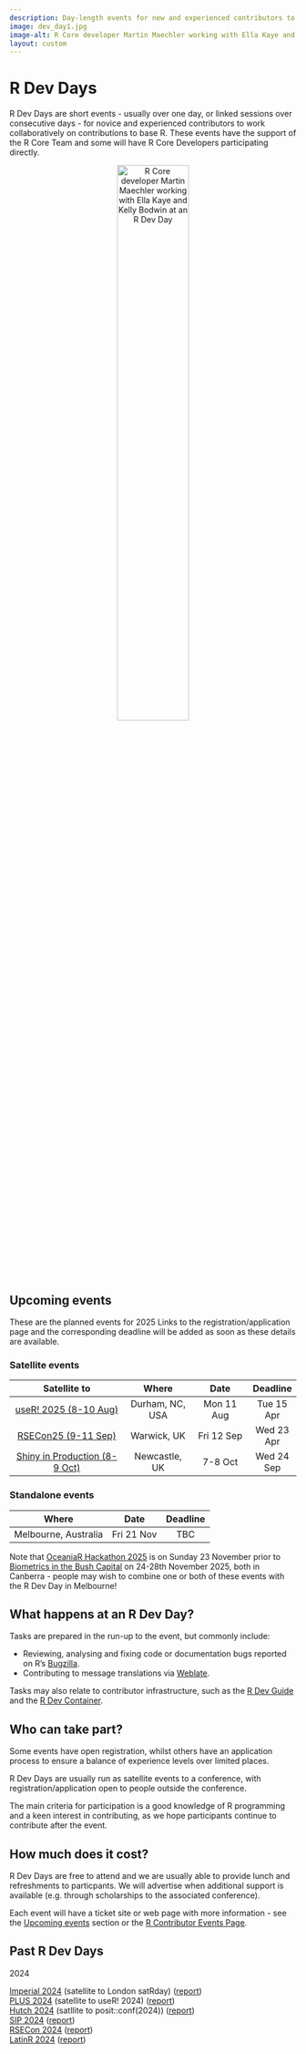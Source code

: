 ```yaml
---
description: Day-length events for new and experienced contributors to work collaboratively on contributions to base R
image: dev_day1.jpg
image-alt: R Core developer Martin Maechler working with Ella Kaye and Kelly Bodwin at an R Dev Day
layout: custom
---
```


# R Dev Days

R Dev Days are short events - usually over one day, or linked sessions over 
consecutive days - for novice and experienced contributors to work 
collaboratively on contributions to base R. These events have the support of 
the R Core Team and some will have R Core Developers participating directly.

<center><img src="dev_day1.png" alt="R Core developer Martin Maechler working with Ella Kaye and Kelly Bodwin at an R Dev Day" width="50%"/></center>

## Upcoming events

These are the planned events for 2025
<!-- - events that are tentative are shown in italics -->
Links to the registration/application page and the corresponding deadline will be added as soon as these details are available.

### Satellite events

|          Satellite to         |       Where      | Date |   Deadline  |
|:-----------------------------:|:----------------:|:-------------:|:---------:|
| [useR! 2025 (8-10 Aug)](https://user2025.r-project.org/additional/r-dev-day)         | Durham, NC, USA  | Mon 11 Aug    | Tue 15 Apr |
| [RSECon25 (9-11 Sep)](https://warwick.ac.uk/fac/sci/statistics/news/r-dev-day-rsecon25) | Warwick, UK      | Fri 12 Sep    | Wed 23 Apr |
| [Shiny in Production (8-9 Oct)](https://pretix.eu/r-contributors/r-dev-day-sip-2025/) | Newcastle, UK    | 7-8 Oct       | Wed 24 Sep |

### Standalone events

| Where                | Date     |   Deadline  |
|:--------------------:|:--------:|:-----------:|
| Melbourne, Australia | Fri 21 Nov   | TBC |

Note that [OceaniaR Hackathon 2025](https://statsocaus.github.io/oceaniar-hack-2025/)
is on Sunday 23 November prior to 
[Biometrics in the Bush Capital](https://biometricsociety.org.au/conference2025/) 
on 24-28th November 2025, both in Canberra - people may wish to combine one or 
both of these events with the R Dev Day in Melbourne!

## What happens at an R Dev Day?

Tasks are prepared in the run-up to the event, but commonly include:

 * Reviewing, analysing and fixing code or documentation bugs reported on R’s [Bugzilla](https://bugs.r-project.org/).
 * Contributing to message translations via [Weblate](https://translate.rx.studio/projects/r-project/).

Tasks may also relate to contributor infrastructure, such as the 
[R Dev Guide](../rdevguide) and the [R Dev Container](../r-dev-container).

## Who can take part?

Some events have open registration, whilst others have an application process 
to ensure a balance of experience levels over limited places.

R Dev Days are usually run as satellite events to a conference, with 
registration/application open to people outside the conference.

The main criteria for participation is a good knowledge of R programming and a 
keen interest in contributing, as we hope participants continue to contribute 
after the event. 

## How much does it cost?

R Dev Days are free to attend and we are usually able to provide lunch and 
refreshments to particpants. We will advertise when additional support is 
available (e.g. through scholarships to the associated conference).

Each event will have a ticket site or web page with more information - see the 
[Upcoming events](#upcoming-events) section or the 
[R Contributor Events Page](..).

## Past R Dev Days

2024

[Imperial 2024](https://pretix.eu/r-contributors/r-dev-day-imperial-2024/) (satellite to London satRday) ([report](https://github.com/r-devel/r-dev-day/blob/main/reports/2024-04_imperial2024.md))  
[PLUS 2024](https://contributor.r-project.org/r-dev-day-plus-2024/) (satellite to useR! 2024) ([report](https://github.com/r-devel/r-dev-day/blob/main/reports/2024-07_plus2024/plus2024.md))  
[Hutch 2024](https://pretix.eu/r-contributors/r-dev-day-hutch-2024/) (satllite to posit::conf(2024)) ([report](https://github.com/r-devel/r-dev-day/blob/main/reports/2024-08_hutch2024.md))  
[SIP 2024](https://pretix.eu/r-contributors/r-dev-day-sip-2024/) ([report](https://github.com/r-devel/r-dev-day/blob/main/reports/2024-10_sip2024/sip2024.md))  
[RSECon 2024](https://virtual.oxfordabstracts.com/event/49081/submission/168) ([report](https://github.com/r-devel/r-dev-day/blob/main/reports/2024-09_RSECon24.md))  
[LatinR 2024](https://pretix.eu/r-contributors/r-dev-day-latinr2024/) ([report](https://github.com/r-devel/r-dev-day/blob/main/reports/2024-11-18_LatinR2025.md))

